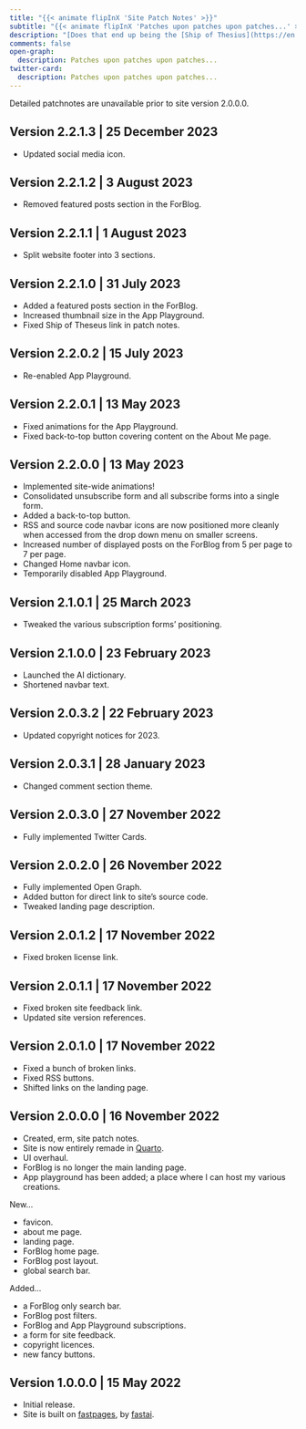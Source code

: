 ```yaml
---
title: "{{< animate flipInX 'Site Patch Notes' >}}"
subtitle: "{{< animate flipInX 'Patches upon patches upon patches...' >}}"
description: "[Does that end up being the [Ship of Thesius](https://en.wikipedia.org/wiki/Ship_of_Theseus)?]{.animate__animated .animate__flipInX style='display:inline-block;'}"
comments: false
open-graph:
  description: Patches upon patches upon patches...
twitter-card:
  description: Patches upon patches upon patches...
---
```


:::{.callout-note appearance="simple"}
Detailed patchnotes are unavailable prior to site version 2.0.0.0.
:::

## Version 2.2.1.3 | 25 December 2023 {.animate__animated .animate__slideInLeft .animate__faster}

* Updated social media icon.

## Version 2.2.1.2 | 3 August 2023 {.animate__animated .animate__slideInRight .animate__faster}

* Removed featured posts section in the ForBlog.

## Version 2.2.1.1 | 1 August 2023 {.animate__animated .animate__slideInLeft .animate__faster}

* Split website footer into 3 sections.

## Version 2.2.1.0 | 31 July 2023 {.animate__animated .animate__slideInRight .animate__faster}

* Added a featured posts section in the ForBlog.
* Increased thumbnail size in the App Playground.
* Fixed Ship of Theseus link in patch notes.

## Version 2.2.0.2 | 15 July 2023 {.animate__animated .animate__slideInLeft .animate__faster}

* Re-enabled App Playground.

## Version 2.2.0.1 | 13 May 2023 {.animate__animated .animate__slideInRight .animate__faster}

* Fixed animations for the App Playground.
* Fixed back-to-top button covering content on the About Me page.

## Version 2.2.0.0 | 13 May 2023 {.animate__animated .animate__slideInLeft .animate__faster}

* Implemented site-wide animations!
* Consolidated unsubscribe form and all subscribe forms into a single form.
* Added a back-to-top button.
* RSS and source code navbar icons are now positioned more cleanly when accessed from the drop down menu on smaller screens.
* Increased number of displayed posts on the ForBlog from 5 per page to 7 per page.
* Changed Home navbar icon.
* Temporarily disabled App Playground.

## Version 2.1.0.1 | 25 March 2023 {.animate__animated .animate__slideInRight .animate__faster}

* Tweaked the various subscription forms' positioning.

## Version 2.1.0.0 | 23 February 2023 {.animate__animated .animate__slideInLeft .animate__faster}

* Launched the AI dictionary.
* Shortened navbar text.

## Version 2.0.3.2 | 22 February 2023 {.animate__animated .animate__slideInRight .animate__faster}

* Updated copyright notices for 2023.

## Version 2.0.3.1 | 28 January 2023 {.animate__animated .animate__slideInLeft .animate__faster}

* Changed comment section theme.

## Version 2.0.3.0 | 27 November 2022 {.animate__animated .animate__slideInRight .animate__faster}

* Fully implemented Twitter Cards.

## Version 2.0.2.0 | 26 November 2022 {.animate__animated .animate__slideInLeft .animate__faster}

* Fully implemented Open Graph.
* Added button for direct link to site's source code.
* Tweaked landing page description.

## Version 2.0.1.2 | 17 November 2022 {.animate__animated .animate__slideInRight .animate__faster}

* Fixed broken license link.

## Version 2.0.1.1 | 17 November 2022 {.animate__animated .animate__slideInLeft .animate__faster}

* Fixed broken site feedback link.
* Updated site version references.

## Version 2.0.1.0 | 17 November 2022 {.animate__animated .animate__slideInRight .animate__faster}

* Fixed a bunch of broken links.
* Fixed RSS buttons.
* Shifted links on the landing page.

## Version 2.0.0.0 | 16 November 2022 {.animate__animated .animate__slideInRight .animate__faster}

* Created, erm, site patch notes.
* Site is now entirely remade in [Quarto](https://quarto.org).
* UI overhaul.
* ForBlog is no longer the main landing page.
* App playground has been added; a place where I can host my various creations.

New...

* favicon.
* about me page.
* landing page.
* ForBlog home page.
* ForBlog post layout.
* global search bar.

Added...

* a ForBlog only search bar.
* ForBlog post filters.
* ForBlog and App Playground subscriptions.
* a form for site feedback.
* copyright licences.
* new fancy buttons.

## Version 1.0.0.0 | 15 May 2022 {.animate__animated .animate__slideInLeft .animate__faster}

* Initial release.
* Site is built on [fastpages](https://github.com/fastai/fastpages), by [fastai](https://fast.ai).
